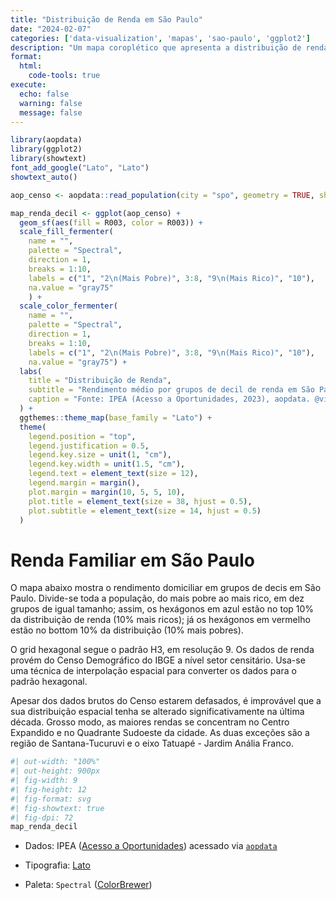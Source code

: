 ```yaml
---
title: "Distribuição de Renda em São Paulo"
date: "2024-02-07"
categories: ['data-visualization', 'mapas', 'sao-paulo', 'ggplot2']
description: "Um mapa coroplético que apresenta a distribuição de renda em São Paulo. Os dados são importados do projeto Acesso a Oportunidades do IPEA e apresentados no padrão H3 da Uber."
format:
  html:
    code-tools: true
execute: 
  echo: false
  warning: false
  message: false
---
```


```r
library(aopdata)
library(ggplot2)
library(showtext)
font_add_google("Lato", "Lato")
showtext_auto()

aop_censo <- aopdata::read_population(city = "spo", geometry = TRUE, showProgress = FALSE)
```

```r
map_renda_decil <- ggplot(aop_censo) +
  geom_sf(aes(fill = R003, color = R003)) +
  scale_fill_fermenter(
    name = "",
    palette = "Spectral",
    direction = 1,
    breaks = 1:10,
    labels = c("1", "2\n(Mais Pobre)", 3:8, "9\n(Mais Rico)", "10"),
    na.value = "gray75"
    ) +
  scale_color_fermenter(
    name = "",
    palette = "Spectral",
    direction = 1,
    breaks = 1:10,
    labels = c("1", "2\n(Mais Pobre)", 3:8, "9\n(Mais Rico)", "10"),
    na.value = "gray75") +
  labs(
    title = "Distribuição de Renda",
    subtitle = "Rendimento médio por grupos de decil de renda em São Paulo.",
    caption = "Fonte: IPEA (Acesso a Oportunidades, 2023), aopdata. @viniciusoike."
  ) +
  ggthemes::theme_map(base_family = "Lato") +
  theme(
    legend.position = "top",
    legend.justification = 0.5,
    legend.key.size = unit(1, "cm"),
    legend.key.width = unit(1.5, "cm"),
    legend.text = element_text(size = 12),
    legend.margin = margin(),
    plot.margin = margin(10, 5, 5, 10),
    plot.title = element_text(size = 38, hjust = 0.5),
    plot.subtitle = element_text(size = 14, hjust = 0.5)
  )
```

# Renda Familiar em São Paulo

O mapa abaixo mostra o rendimento domiciliar em grupos de decis em São Paulo. Divide-se toda a população, do mais pobre ao mais rico, em dez grupos de igual tamanho; assim, os hexágonos em azul estão no top 10% da distribuição de renda (10% mais ricos); já os hexágonos em vermelho estão no bottom 10% da distribuição (10% mais pobres).

O grid hexagonal segue o padrão H3, em resolução 9. Os dados de renda provém do Censo Demográfico do IBGE a nível setor censitário. Usa-se uma técnica de interpolação espacial para converter os dados para o padrão hexagonal.

Apesar dos dados brutos do Censo estarem defasados, é improvável que a sua distribuição espacial tenha se alterado significativamente na última década. Grosso modo, as maiores rendas se concentram no Centro Expandido e no Quadrante Sudoeste da cidade. As duas exceções são a região de Santana-Tucuruvi e o eixo Tatuapé - Jardim Anália Franco.

```r
#| out-width: "100%"
#| out-height: 900px
#| fig-width: 9
#| fig-height: 12
#| fig-format: svg
#| fig-showtext: true
#| fig-dpi: 72
map_renda_decil
```

-   Dados: IPEA ([Acesso a Oportunidades](https://www.ipea.gov.br/acessooportunidades/)) acessado via [`aopdata`](https://github.com/ipeaGIT/aopdata)

-   Tipografia: [Lato](https://fonts.google.com/specimen/Lato)

-   Paleta: `Spectral` ([ColorBrewer](https://colorbrewer2.org/#type=diverging&scheme=Spectral&n=10))

